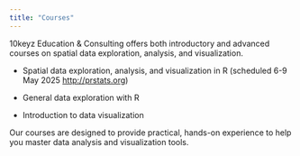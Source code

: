```yaml
---
title: "Courses"
---
```


10keyz Education & Consulting offers both introductory and advanced courses on spatial data exploration, analysis, and visualization.

-   Spatial data exploration, analysis, and visualization in R (scheduled 6-9 May 2025 [http://prstats.org](http://prstats.org/))

-   General data exploration with R

-   Introduction to data visualization

Our courses are designed to provide practical, hands-on experience to help you master data analysis and visualization tools.
